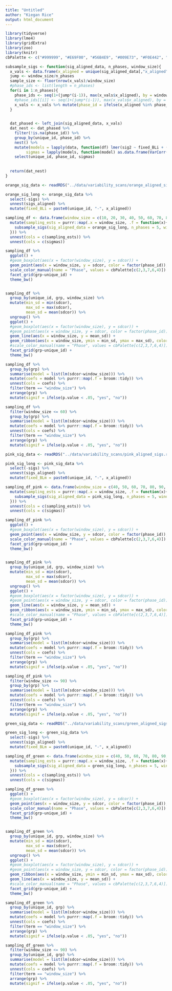 ```yaml
---
title: "Untitled"
author: "Kiegan Rice"
output: html_document
---
```


```r
library(tidyverse)
library(lme4)
library(gridExtra)
library(zoo)
library(knitr)
cbPalette <- c("#999999", "#E69F00", "#56B4E9", "#009E73", "#F0E442", "#0072B2", "#D55E00", "#CC79A7")

```


```r
subsample_sigs <- function(sig_aligned_data, n_phases, window_size){
  x_vals <- data.frame(x_aligned = unique(sig_aligned_data[,"x_aligned"]), phase_id = NA)
  jump <- window_size/n_phases
  sample_size <- floor(nrow(x_vals)/window_size)
  #phase_ids <- list(length = n_phases)
  for(i in 1:n_phases){
    phase_ids <- seq(1+(jump*(i-1)), max(x_vals$x_aligned), by = window_size)
    #phase_ids[[i]] <- seq(1+(jump*(i-1)), max(x_vals$x_aligned), by = window_size)
    x_vals <- x_vals %>% mutate(phase_id = ifelse(x_aligned %in% phase_ids, i, phase_id))
  }

  
  dat_phased <- left_join(sig_aligned_data, x_vals)
  dat_nest <- dat_phased %>%
    filter(!is.na(phase_id)) %>%
    group_by(unique_id, phase_id) %>%
    nest() %>%
    mutate(models = lapply(data, function(df) lmer(sig2 ~ fixed_BLi + (1|bullet) + (1|operator) + (1|machine), data = df)), 
         sigmas = lapply(models, function(model) as.data.frame(VarCorr(model))[,c("grp", "sdcor")])) %>%
    select(unique_id, phase_id, sigmas)
  
  
  return(dat_nest)
}
```

```r
orange_sig_data <- readRDS("../data/variability_scans/orange_aligned_sigs.rda")

orange_sig_long <- orange_sig_data %>% 
  select(-sigs) %>%
  unnest(sigs_aligned) %>% 
  mutate(fixed_BLi = paste0(unique_id, "-", x_aligned))

sampling_df <- data.frame(window_size = c(10, 20, 30, 40, 50, 60, 70, 80, 90, 100)) %>%
  mutate(sampling_ests = purrr::map(.x = window_size, .f = function(x){
    subsample_sigs(sig_aligned_data = orange_sig_long, n_phases = 5, window_size = x)
  })) %>% 
  unnest(cols = c(sampling_ests)) %>% 
  unnest(cols = c(sigmas))

sampling_df %>%
  ggplot() + 
  #geom_boxplot(aes(x = factor(window_size), y = sdcor)) + 
  geom_point(aes(x = window_size, y = sdcor, color = factor(phase_id)), alpha = 0.6) + 
  scale_color_manual(name = "Phase", values = cbPalette[c(2,3,7,6,4)]) + 
  facet_grid(grp~unique_id) + 
  theme_bw()


sampling_df %>%
  group_by(unique_id, grp, window_size) %>%
  mutate(min_sd = min(sdcor), 
         max_sd = max(sdcor), 
         mean_sd = mean(sdcor)) %>%
  ungroup() %>%
  ggplot() + 
  #geom_boxplot(aes(x = factor(window_size), y = sdcor)) + 
  #geom_point(aes(x = window_size, y = sdcor, color = factor(phase_id)), alpha = 0.6) + 
  geom_line(aes(x = window_size, y = mean_sd)) + 
  geom_ribbon(aes(x = window_size, ymin = min_sd, ymax = max_sd), color = "grey", alpha = 0.6) +
  #scale_color_manual(name = "Phase", values = cbPalette[c(2,3,7,6,4)]) + 
  facet_grid(grp~unique_id) + 
  theme_bw()

```


```r
sampling_df %>%
  group_by(grp) %>%
  summarise(model = list(lm(sdcor~window_size))) %>%
  mutate(coefs = model %>% purrr::map(.f = broom::tidy)) %>%
  unnest(cols = coefs) %>%
  filter(term == "window_size") %>%
  arrange(grp) %>%
  mutate(signif = ifelse(p.value < .05, "yes", "no"))

sampling_df %>%
  filter(window_size <= 60) %>%
  group_by(grp) %>%
  summarise(model = list(lm(sdcor~window_size))) %>%
  mutate(coefs = model %>% purrr::map(.f = broom::tidy)) %>%
  unnest(cols = coefs) %>%
  filter(term == "window_size") %>%
  arrange(grp) %>%
  mutate(signif = ifelse(p.value < .05, "yes", "no"))
```


```r
pink_sig_data <- readRDS("../data/variability_scans/pink_aligned_sigs.rda")

pink_sig_long <- pink_sig_data %>% 
  select(-sigs) %>%
  unnest(sigs_aligned) %>% 
  mutate(fixed_BLm = paste0(unique_id, "-", x_aligned))

sampling_df_pink <- data.frame(window_size = c(40, 50, 60, 70, 80, 90, 100, 110, 120, 130, 140)) %>%
  mutate(sampling_ests = purrr::map(.x = window_size, .f = function(x){
    subsample_sigs(sig_aligned_data = pink_sig_long, n_phases = 5, window_size = x)
  })) %>% 
  unnest(cols = c(sampling_ests)) %>% 
  unnest(cols = c(sigmas))

sampling_df_pink %>%
  ggplot() + 
  #geom_boxplot(aes(x = factor(window_size), y = sdcor)) + 
  geom_point(aes(x = window_size, y = sdcor, color = factor(phase_id)), alpha = 0.6) + 
  scale_color_manual(name = "Phase", values = cbPalette[c(2,3,7,6,4)]) + 
  facet_grid(grp~unique_id) + 
  theme_bw()


sampling_df_pink %>%
  group_by(unique_id, grp, window_size) %>%
  mutate(min_sd = min(sdcor), 
         max_sd = max(sdcor), 
         mean_sd = mean(sdcor)) %>%
  ungroup() %>%
  ggplot() + 
  #geom_boxplot(aes(x = factor(window_size), y = sdcor)) + 
  #geom_point(aes(x = window_size, y = sdcor, color = factor(phase_id)), alpha = 0.6) + 
  geom_line(aes(x = window_size, y = mean_sd)) + 
  geom_ribbon(aes(x = window_size, ymin = min_sd, ymax = max_sd), color = "grey", alpha = 0.6) +
  #scale_color_manual(name = "Phase", values = cbPalette[c(2,3,7,6,4)]) + 
  facet_grid(grp~unique_id) + 
  theme_bw()

```


```r
sampling_df_pink %>%
  group_by(grp) %>%
  summarise(model = list(lm(sdcor~window_size))) %>%
  mutate(coefs = model %>% purrr::map(.f = broom::tidy)) %>%
  unnest(cols = coefs) %>%
  filter(term == "window_size") %>%
  arrange(grp) %>%
  mutate(signif = ifelse(p.value < .05, "yes", "no"))

sampling_df_pink %>%
  filter(window_size <= 90) %>%
  group_by(grp) %>%
  summarise(model = list(lm(sdcor~window_size))) %>%
  mutate(coefs = model %>% purrr::map(.f = broom::tidy)) %>%
  unnest(cols = coefs) %>%
  filter(term == "window_size") %>%
  arrange(grp) %>%
  mutate(signif = ifelse(p.value < .05, "yes", "no"))
```



```r
green_sig_data <- readRDS("../data/variability_scans/green_aligned_sigs.rda")

green_sig_long <- green_sig_data %>% 
  select(-sigs) %>%
  unnest(sigs_aligned) %>% 
  mutate(fixed_BLm = paste0(unique_id, "-", x_aligned))

sampling_df_green <- data.frame(window_size = c(40, 50, 60, 70, 80, 90, 100, 110, 120, 130, 140)) %>%
  mutate(sampling_ests = purrr::map(.x = window_size, .f = function(x){
    subsample_sigs(sig_aligned_data = green_sig_long, n_phases = 5, window_size = x)
  })) %>% 
  unnest(cols = c(sampling_ests)) %>% 
  unnest(cols = c(sigmas))

sampling_df_green %>%
  ggplot() + 
  #geom_boxplot(aes(x = factor(window_size), y = sdcor)) + 
  geom_point(aes(x = window_size, y = sdcor, color = factor(phase_id)), alpha = 0.6) + 
  scale_color_manual(name = "Phase", values = cbPalette[c(2,3,7,6,4)]) + 
  facet_grid(grp~unique_id) + 
  theme_bw()


sampling_df_green %>%
  group_by(unique_id, grp, window_size) %>%
  mutate(min_sd = min(sdcor), 
         max_sd = max(sdcor), 
         mean_sd = mean(sdcor)) %>%
  ungroup() %>%
  ggplot() + 
  #geom_boxplot(aes(x = factor(window_size), y = sdcor)) + 
  #geom_point(aes(x = window_size, y = sdcor, color = factor(phase_id)), alpha = 0.6) + 
  geom_ribbon(aes(x = window_size, ymin = min_sd, ymax = max_sd), color = "grey", alpha = 0.6) +
  geom_line(aes(x = window_size, y = mean_sd)) + 
  #scale_color_manual(name = "Phase", values = cbPalette[c(2,3,7,6,4)]) + 
  facet_grid(grp~unique_id) + 
  theme_bw()

```

```r
sampling_df_green %>%
  group_by(unique_id, grp) %>%
  summarise(model = list(lm(sdcor~window_size))) %>%
  mutate(coefs = model %>% purrr::map(.f = broom::tidy)) %>%
  unnest(cols = coefs) %>%
  filter(term == "window_size") %>%
  arrange(grp) %>%
  mutate(signif = ifelse(p.value < .05, "yes", "no"))

sampling_df_green %>%
  filter(window_size <= 90) %>%
  group_by(unique_id, grp) %>%
  summarise(model = list(lm(sdcor~window_size))) %>%
  mutate(coefs = model %>% purrr::map(.f = broom::tidy)) %>%
  unnest(cols = coefs) %>%
  filter(term == "window_size") %>%
  arrange(grp) %>%
  mutate(signif = ifelse(p.value < .05, "yes", "no"))
```


